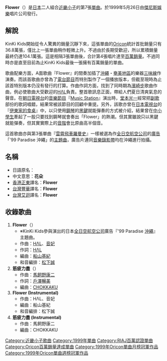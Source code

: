 {{Infobox song
| name       = Flower
| type       = single
<!-- 未知參數值 | type       = ep -->
| artist     = [[KinKi_Kids|KinKi Kids]]
| cover      = 
| released   = 1999年5月26日
| recorded   = 
| genre      = J-POP
| length     = 20分23秒
| label      = [[傑尼斯娛樂|傑尼斯娛樂]]
| producer   = 藤島Mary泰子
| certification = *百万唱片（[[日本唱片协会|日本唱片协会]]）
| chart_position = *週間1位（[[Oricon公信榜|Oricon]]、[[COUNT_DOWN_TV|CDTV]]）
*1999年6月度月間1位（Oricon）
*1999年7月度月間5位（Oricon）
*1999年度年間10位（Oricon）
*登場回数26回（Oricn）
| prev_title = [[不要停止的純真|不要停止的純真]]
| prev_year  = 1999
| next_title = [[雨之Melody/to_Heart|雨的旋律／to Heart]]
| next_year  = 1999
}}
'''Flower'''（'''{{lang|ja|フラワー}}'''）是[[日本|日本]]二人組合[[近畿小子|近畿小子]]的第7張[[單曲|單曲]]。於1999年5月26日由[[傑尼斯娛樂|傑尼斯娛樂]]唱片公司發行。

== 解說 ==
KinKi Kids開始從令人驚異的銷量沉靜下來，這張單曲的[[Oricon|Oricon]]統計首批銷量只有36.8萬張，僅比上一張單曲稍作輕微上升。不過由於長期受歡迎，所以累積銷量最終仍達104.1萬張。這是相隔3張單曲後，合計第4張唱片達至[[百萬銷量|百萬銷量]]。不過同時亦是直至目前為止KinKi Kids最後一張擁有百萬銷量的單曲。

歌曲配樂方面，A面歌曲『Flower』的間奏加插了[[沖繩|沖繩]]・[[奄美諸島|奄美地區]]的樂器[[三味線|三味線]]作演奏。而該首歌曲亦曾為了[[電台節目|電台節目]]而特別製作了一個播放版本，但截至現時為止該首特別版本仍沒有發行的打算。作曲作詞方面，找到了同時期為[[濱崎步|濱崎步]]歌曲作曲，例必使歌曲大受歡迎的[[HΛL|HΛL]]負責。整首歌訊息正面，帶給人們夏日清爽氣息的聲音。在[[朝日電視台|朝日電視台]]的[[音樂節目|音樂節目]]『[[Music_Station|Music Station]]』演出時，[[堂本光一|堂本光一]]經常把[[副歌|副歌]]部份的歌詞唱錯，結果常被該節目的回顧中重提。另外，該歌亦曾在[[日本電視台|日本電視台]]的『[[伊東家的食桌|伊東家的食桌]]』中，以只使用[[鋼琴|鋼琴]]的[[黑鍵|黑鍵]]就能彈奏的方式被介紹，結果曾在[[中學生|中]][[小學生|小學生]]牽起了一股只要找到鋼琴就會奏出「Flower」的熱潮。但其實雖說只以黑鍵就能彈奏，但其實實際上的[[音階|音階]]會比原曲高半個音。

這首歌曲亦與第3張單曲『[[Jetcoaster_Romance|雲霄飛車羅曼史]]』一樣被選為作[[全日本空輸|全日空]][[航空公司|航空公司]]的[[廣告|廣告]]「'99 Paradise 沖繩」的[[主題曲|主題曲]]，廣告片連同[[音樂錄影帶|音樂錄影帶]]均在沖繩進行拍攝。

== 名稱 ==
{{japanese|japanese=<font lang=ja>フラワー</font>|kana=|romaji=Furawā}}

*日語原名：'''{{lang|ja|フラワー}}'''
*中文意思：'''花朵'''
*[[香港|香港]][[正東唱片|正東]]譯名：'''Flower'''
*[[台灣|台灣]][[豐華唱片|豐華]]譯名：'''Flower'''
*[[台灣|台灣]][[艾迴唱片|艾迴]]譯名：'''Flower'''

== 收錄歌曲 ==
#'''Flower'''（'''{{lang|ja|フラワー}}'''）
#*※KinKi Kids參與演出的日本[[全日本空輸|全日空]][[航空公司|航空公司]]廣告『'99 Paradise [[沖繩|沖繩]]』主題曲。
#*作曲：[[HΛL|HΛL]]、[[音妃|音妃]]
#*作詞：[[HΛL|HΛL]]
#*編曲：[[船山基紀|船山基紀]]
#*和音編排：[[松下誠|松下誠]]
#'''筋疲力盡'''（'''{{lang|ja|元気がくたくた}}'''）
#*作曲：[[馬飼野康二|馬飼野康二]]
#*作詞：[[戶澤暢美|戶澤暢美]]
#*編曲：[[CHOKKAKU|CHOKKAKU]]
#'''Flower (Instrumental)'''
#*作曲：HΛL、音妃
#*編曲：船山基紀
#*和音編排：松下誠
#'''筋疲力盡 (Instrumental)'''
#*作曲：馬飼野康二
#*編曲：CHOKKAKU

{{KinKi Kids}}
{{Oricon單曲月榜冠軍 (1990年代後期)|1999年6月}}

[[Category:近畿小子歌曲|Category:近畿小子歌曲]]
[[Category:1999年單曲|Category:1999年單曲]]
[[Category:RIAJ百萬認證單曲|Category:RIAJ百萬認證單曲]]
[[Category:Oricon百萬銷量達成單曲|Category:Oricon百萬銷量達成單曲]]
[[Category:1999年Oricon單曲月榜冠軍作品|Category:1999年Oricon單曲月榜冠軍作品]]
[[Category:1999年Oricon單曲週榜冠軍作品|Category:1999年Oricon單曲週榜冠軍作品]]